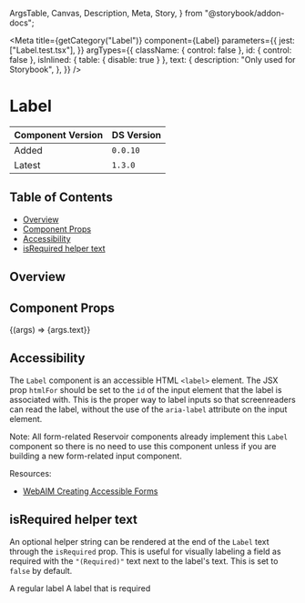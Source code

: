   ArgsTable,
  Canvas,
  Description,
  Meta,
  Story,
} from "@storybook/addon-docs";


<Meta
  title={getCategory("Label")}
  component={Label}
  parameters={{
    jest: ["Label.test.tsx"],
  }}
  argTypes={{
    className: { control: false },
    id: { control: false },
    isInlined: { table: { disable: true } },
    text: {
      description: "Only used for Storybook",
    },
  }}
/>

# Label

| Component Version | DS Version |
| ----------------- | ---------- |
| Added             | `0.0.10`   |
| Latest            | `1.3.0`    |

## Table of Contents

- [Overview](#overview)
- [Component Props](#component-props)
- [Accessibility](#accessibility)
- [isRequired helper text](#isrequired-helper-text)

## Overview

<Description of={Label} />

## Component Props

<Canvas>
  <Story
    name="Label with Controls"
    args={{
      className: undefined,
      htmlFor: "id-of-input-element",
      id: "label-id",
      isRequired: false,
      text: "A label for a villager.",
    }}
  >
    {(args) => <Label {...args}>{args.text}</Label>}
  </Story>
</Canvas>

<ArgsTable story="Label with Controls" />

## Accessibility

The `Label` component is an accessible HTML `<label>` element. The JSX prop
`htmlFor` should be set to the `id` of the input element that the label is
associated with. This is the proper way to label inputs so that screenreaders
can read the label, without the use of the `aria-label` attribute on the input
element.

Note: All form-related Reservoir components already implement this `Label`
component so there is no need to use this component unless if you are building
a new form-related input component.

Resources:

- [WebAIM Creating Accessible Forms](https://webaim.org/techniques/forms/advanced)

## isRequired helper text

An optional helper string can be rendered at the end of the `Label` text through
the `isRequired` prop. This is useful for visually labeling a field as required
with the `"(Required)"` text next to the label's text. This is set to `false`
by default.

<Canvas>
  <Story name="isRequired helper text">
    <VStack>
      <Label htmlFor="label-id1" id="regular">
        A regular label
      </Label>
      <Label htmlFor="label-id2" id="required" isRequired>
        A label that is required
      </Label>
    </VStack>
  </Story>
</Canvas>
